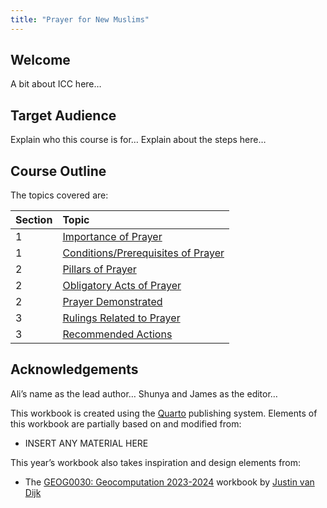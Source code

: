 ```yaml
---
title: "Prayer for New Muslims"
---
```


## Welcome {.unnumbered}

A bit about ICC here...

## Target Audience {.unnumbered}

Explain who this course is for...
Explain about the steps here...

## Course Outline {.unnumbered}

The topics covered are:

| Section | Topic |
| :--- |:------------------ |
| 1    | [Importance of Prayer]({{< var urls.u01 >}}) |
| 1    | [Conditions/Prerequisites of Prayer]({{< var urls.u02 >}}) | 
| 2    | [Pillars of Prayer]({{< var urls.u03 >}}) | 
| 2    | [Obligatory Acts of Prayer]({{< var urls.u04 >}}) |
| 2    | [Prayer Demonstrated]({{< var urls.u05 >}}) |
| 3    | [Rulings Related to Prayer]({{< var urls.u06 >}})|
| 3    | [Recommended Actions]({{< var urls.u07 >}})|

## Acknowledgements {.unnumbered}

Ali's name as the lead author...
Shunya and James as the editor...

This workbook is created using the [Quarto](https://quarto.org/) publishing system. Elements of this workbook are partially based on and modified from:

- INSERT ANY MATERIAL HERE

This year's workbook also takes inspiration and design elements from:

- The [GEOG0030: Geocomputation 2023-2024](https://jtvandijk.github.io/GEOG0030_20232024/) workbook by [Justin van Dijk](https://www.mappingdutchman.com)